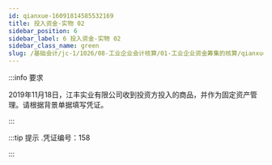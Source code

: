 ---
id: qianxue-16091814585532169
title: 投入资金-实物 02
sidebar_position: 6
sidebar_label: 6 投入资金-实物 02
sidebar_class_name: green
slug: /基础会计/jc-1/1026/08-工业企业会计核算/01-工业企业资金筹集的核算/qianxue-1609181234520847931/qianxue-16091814585532169/投入资金-实物 02
---

:::info 要求

2019年11月18日，江丰实业有限公司收到投资方投入的商品，并作为固定资产管理。请根据背景单据填写凭证。

:::

:::tip 提示
  .凭证编号：158 
:::
